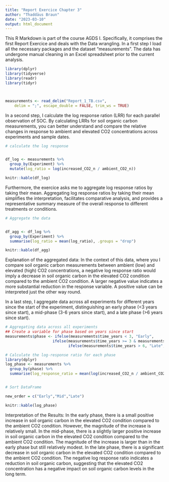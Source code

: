 ```yaml
---
title: "Report Exercice Chapter 3"
author: "Thaddäus Braun"
date: "2023-03-10"
output: html_document
---
```


This R Markdown is part of the course AGDS I. Specifically, it comprises the first Report Exercice and deals with the Data wrangling. 
In a first step I load all the necessary packages and the dataset "measurements". The data has undergone manual cleaning in an Excel spreadsheet prior to the current analysis.

```r
library(dplyr)
library(tidyverse)
library(readr)
library(tidyr)



measurements <- read_delim("Report_1_TB.csv", 
    delim = ";", escape_double = FALSE, trim_ws = TRUE)

```


In a second step, I calculate the log response ration (LRR) for each parallel observation of SOC. By calculating LRRs for soil organic carbon measurements, you can better understand and compare the relative changes in response to ambient and elevated CO2 concentrations across experiments and sample dates.  

```r

# calculate the log response


df_log <- measurements %>%
  group_by(Experiment) %>%
  mutate(log_ratio = log(increased_CO2_n / ambient_CO2_n))

knitr::kable(df_log)

```

Furthermore, the exercice asks me to aggregate log response ratios by taking their mean. Aggregating log response ratios by taking their mean simplifies the interpretation, facilitates comparative analysis, and provides a representative summary measure of the overall response to different treatments or conditions.

```r

# Aggregate the data


df_agg <- df_log %>%
  group_by(Experiment) %>%
  summarise(log_ratio = mean(log_ratio), .groups = "drop")

knitr::kable(df_agg)

```

Explanation of the aggregated data:
In the context of this data, where you I compare soil organic carbon measurements between ambient (low) and elevated (high) CO2 concentrations, a negative log response ratio would imply a decrease in soil organic carbon in the elevated CO2 condition compared to the ambient CO2 condition. A larger negative value indicates a more substantial reduction in the response variable. A positive value can be interpreted just the other way round.

In a last step, I aggregate data across all experiments for different years since the start of the experiment, distinguishing an early phase (<3 years since start), a mid-phase (3-6 years since start), and a late phase (>6 years since start).

```r

# Aggregating data across all experiments
## Create a variable for phase based on years since start
measurements$phase <- ifelse(measurements$time_years < 3, "Early",
                     ifelse(measurements$time_years >= 3 & measurements$time_years <= 6, "Mid",
                            ifelse(measurements$time_years > 6, "Late", NA)))

# Calculate the log-response ratio for each phase
library(dplyr)
log_phase <- measurements %>%
  group_by(phase) %>%
  summarise(log_response_ratio = mean(log(increased_CO2_n / ambient_CO2_n), na.rm = TRUE))


# Sort DataFrame

new_order = c("Early","Mid","Late")

knitr::kable(log_phase)


```

Interpretation of the Results: In the early phase, there is a small positive increase in soil organic carbon in the elevated CO2 condition compared to the ambient CO2 condition. However, the magnitude of the increase is relatively small. In the mid-phase, there is a slightly larger positive increase in soil organic carbon in the elevated CO2 condition compared to the ambient CO2 condition. The magnitude of the increase is larger than in the early phase but still relatively modest. In the late phase, there is a significant decrease in soil organic carbon in the elevated CO2 condition compared to the ambient CO2 condition. The negative log response ratio indicates a reduction in soil organic carbon, suggesting that the elevated CO2 concentration has a negative impact on soil organic carbon levels in the long term.


